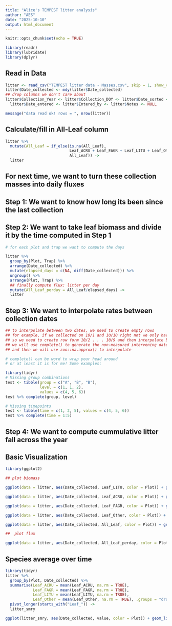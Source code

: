 ```yaml
---
title: "Alice's TEMPEST litter analysis"
author: "AES"
date: "2025-10-10"
output: html_document
---
```


```r
knitr::opts_chunk$set(echo = TRUE)

library(readr)
library(lubridate)
library(dplyr)
```

## Read in Data

```r
litter <- read_csv("TEMPEST litter data - Masses.csv", skip = 1, show_col_types = FALSE) 
litter$Date_collected <- mdy(litter$Date_collected)
## drop columns we don't care about
litter$Collection_Year <- litter$Collection_DOY <- litter$Date_sorted <- 
  litter$Date_entered <- litter$Entered_by <- litter$Notes <- NULL

message("data read ok! rows = ", nrow(litter))
```

## Calculate/fill in All-Leaf column

```r
litter %>% 
  mutate(All_Leaf = if_else(is.na(All_Leaf),
                            Leaf_ACRU + Leaf_FAGR + Leaf_LITU + Leaf_Other,
                            All_Leaf)) ->
  litter

```

## For next time, we want to turn these collection masses into daily fluxes
## Step 1: We want to know how long its been since the last collection
## Step 2: We want to take leaf biomass and divide it by the time computed in Step 1

```r
# for each plot and trap we want to compute the days

litter %>%
  group_by(Plot, Trap) %>% 
  arrange(Date_collected) %>%
  mutate(elapsed_days = c(NA, diff(Date_collected))) %>% 
  ungroup() %>%
  arrange(Plot, Trap) %>% 
  ## finally compute flux: litter per day
  mutate(All_Leaf_perday = All_Leaf/elapsed_days) ->
  litter

```

## Step 3: We want to interpolate rates between collection dates

```r

## to interpolate between two dates, we need to create empty rows
## for example, if we collected on 10/1 and 10/10 right not we only have those rows in our data set
## so we need to create row form 10/2 . . . 10/9 and then interpolate between the 10/1 flux and 10/10 flux to fill in those rows
## we will use complete() to generate the non-measured intervening dates
## and then we will use zoo::na.approx() to interpolate

# complete() can be word to wrap your head around
# or at least it is for me! Some examples:

library(tidyr)
# Missing group combinations
test <- tibble(group = c("A", "B", "B"),
               level = c(1, 1, 2), 
               values = c(4, 5, 6))
test %>% complete(group, level)

# Missing timepoints
test <- tibble(time = c(1, 2, 5), values = c(4, 5, 6))
test %>% complete(time = 1:5)
```


## Step 4: We want to compute cummulative litter fall across the year

## Basic Visualization

```r
library(ggplot2)

## plot biomass

ggplot(data = litter, aes(Date_collected, Leaf_LITU, color = Plot)) + geom_point(na.rm = TRUE)

ggplot(data = litter, aes(Date_collected, Leaf_ACRU, color = Plot)) + geom_point(na.rm = TRUE)

ggplot(data = litter, aes(Date_collected, Leaf_FAGR, color = Plot)) + geom_point(na.rm = TRUE)

ggplot(data = litter, aes(Date_collected, Leaf_Other, color = Plot)) + geom_point(na.rm = TRUE)

ggplot(data = litter, aes(Date_collected, All_Leaf, color = Plot)) + geom_point(na.rm = TRUE)

##  plot flux

ggplot(data = litter, aes(Date_collected, All_Leaf_perday, color = Plot)) + geom_point(na.rm = TRUE)

```

## Species average over time

```r
library(tidyr)
litter %>%
  group_by(Plot, Date_collected) %>%
  summarise(Leaf_ACRU = mean(Leaf_ACRU, na.rm = TRUE), 
            Leaf_FAGR = mean(Leaf_FAGR, na.rm = TRUE),
            Leaf_LITU = mean(Leaf_LITU, na.rm = TRUE),
            Leaf_Other = mean(Leaf_Other, na.rm = TRUE), .groups = "drop") %>%
  pivot_longer(starts_with("Leaf_")) ->
  litter_smry

ggplot(litter_smry, aes(Date_collected, value, color = Plot)) + geom_line() + facet_grid(name ~ .)

```

## 

